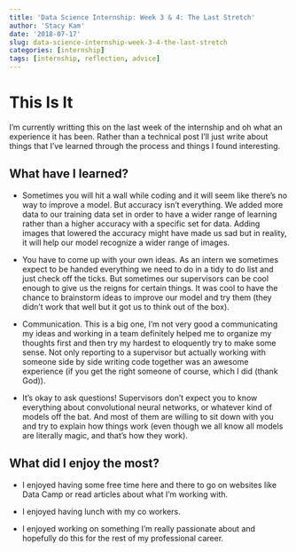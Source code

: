 ```yaml
---
title: 'Data Science Internship: Week 3 & 4: The Last Stretch'
author: 'Stacy Kam'
date: '2018-07-17'
slug: data-science-internship-week-3-4-the-last-stretch
categories: [internship]
tags: [internship, reflection, advice]
---
```


# This Is It

I'm currently writting this on the last week of the internship and oh what an experience it has been. Rather than a technical post I'll just write about things that I've learned through the process and things I found interesting. 

## What have I learned?

- Sometimes you will hit a wall while coding and it will seem like there's no way to improve a model. But accuracy isn't everything. We added more data to our training data set in order to have a wider range of learning rather than a higher accuracy with a specific set for data. Adding images that lowered the accuracy might have made us sad but in reality, it will help our model recognize a wider range of images. 

- You have to come up with your own ideas. As an intern we sometimes expect to be handed everything we need to do in a tidy to do list and just check off the ticks. But sometimes our supervisors can be cool enough to give us the reigns for certain things. It was cool to have the chance to brainstorm ideas to improve our model and try them (they didn't work that well but it got us to think out of the box).

- Communication. This is a big one, I'm not very good a communicating my ideas and working in a team definitely helped me to organize my thoughts first and then try my hardest to eloquently try to make some sense. Not only reporting to a supervisor but actually working with someone side by side writing code together was an awesome experience (if you get the right someone of course, which I did (thank God)).

- It's okay to ask questions! Supervisors don't expect you to know everything about convolutional neural networks, or whatever kind of models off the bat. And most of them are willing to sit down with you and try to explain how things work (even though we all know all models are literally magic, and that's how they work).

## What did I enjoy the most?

- I enjoyed having some free time here and there to go on websites like Data Camp or read articles about what I'm working with. 

- I enjoyed having lunch with my co workers. 

- I enjoyed working on something I'm really passionate about and hopefully do this for the rest of my professional career. 
